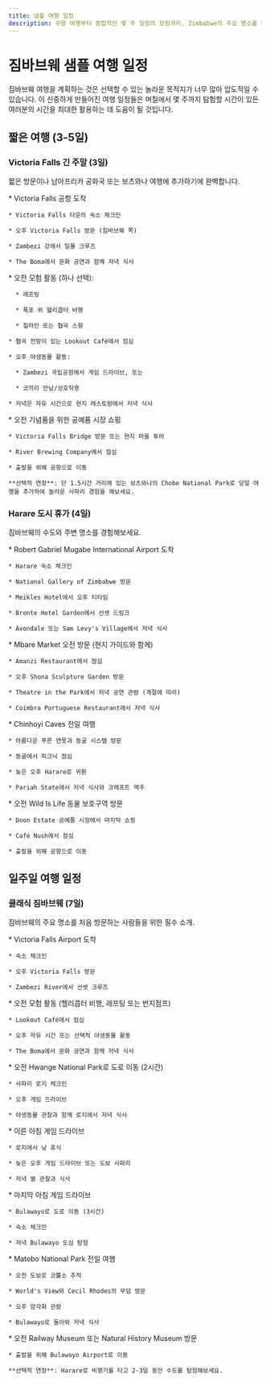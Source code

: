 ```yaml
---
title: 샘플 여행 일정
description: 주말 여행부터 종합적인 몇 주 일정의 모험까지, Zimbabwe의 주요 명소를 탐험하기 위한 미리 계획된 여행 일정
---
```


# 짐바브웨 샘플 여행 일정

짐바브웨 여행을 계획하는 것은 선택할 수 있는 놀라운 목적지가 너무 많아 압도적일 수 있습니다. 이 신중하게 만들어진 여행 일정들은 며칠에서 몇 주까지 탐험할 시간이 있든 여러분의 시간을 최대한 활용하는 데 도움이 될 것입니다.

## 짧은 여행 (3-5일)

### Victoria Falls 긴 주말 (3일)

짧은 방문이나 남아프리카 공화국 또는 보츠와나 여행에 추가하기에 완벽합니다.

<AccordionGroup>
  <Accordion icon="1" title="1일차: 도착 & 폭포 방문">
    * Victoria Falls 공항 도착

    * Victoria Falls 타운의 숙소 체크인

    * 오후 Victoria Falls 방문 (짐바브웨 쪽)

    * Zambezi 강에서 일몰 크루즈

    * The Boma에서 문화 공연과 함께 저녁 식사
  </Accordion>

  <Accordion icon="2" title="2일차: 모험 활동">
    * 오전 모험 활동 (하나 선택):

      * 래프팅

      * 폭포 위 헬리콥터 비행

      * 짚라인 또는 협곡 스윙

    * 협곡 전망이 있는 Lookout Café에서 점심

    * 오후 야생동물 활동:

      * Zambezi 국립공원에서 게임 드라이브, 또는

      * 코끼리 만남/상호작용

    * 저녁은 자유 시간으로 현지 레스토랑에서 저녁 식사
  </Accordion>

  <Accordion icon="3" title="3일차: 문화 활동 & 출발">
    * 오전 기념품을 위한 공예품 시장 쇼핑

    * Victoria Falls Bridge 방문 또는 현지 마을 투어

    * River Brewing Company에서 점심

    * 출발을 위해 공항으로 이동

    **선택적 연장**: 단 1.5시간 거리에 있는 보츠와나의 Chobe National Park로 당일 여행을 추가하여 놀라운 사파리 경험을 해보세요.
  </Accordion>
</AccordionGroup>

### Harare 도시 휴가 (4일)

짐바브웨의 수도와 주변 명소를 경험해보세요.

<AccordionGroup>
  <Accordion icon="1" title="1일차: 도착 및 도시 오리엔테이션">
    * Robert Gabriel Mugabe International Airport 도착

    * Harare 숙소 체크인

    * National Gallery of Zimbabwe 방문

    * Meikles Hotel에서 오후 티타임

    * Bronte Hotel Garden에서 선셋 드링크

    * Avondale 또는 Sam Levy's Village에서 저녁 식사
  </Accordion>

  <Accordion icon="2" title="2일차: 문화 체험">
    * Mbare Market 오전 방문 (현지 가이드와 함께)

    * Amanzi Restaurant에서 점심

    * 오후 Shona Sculpture Garden 방문

    * Theatre in the Park에서 저녁 공연 관람 (계절에 따라)

    * Coimbra Portuguese Restaurant에서 저녁 식사
  </Accordion>

  <Accordion icon="3" title="3일차: Chinhoyi 당일 여행">
    * Chinhoyi Caves 전일 여행

    * 아름다운 푸른 연못과 동굴 시스템 방문

    * 동굴에서 피크닉 점심

    * 늦은 오후 Harare로 귀환

    * Pariah State에서 저녁 식사와 크래프트 맥주
  </Accordion>

  <Accordion icon="4" title="4일차: 자연 및 출발">
    * 오전 Wild Is Life 동물 보호구역 방문

    * Doon Estate 공예품 시장에서 마지막 쇼핑

    * Café Nush에서 점심

    * 출발을 위해 공항으로 이동
  </Accordion>
</AccordionGroup>

## 일주일 여행 일정

### 클래식 짐바브웨 (7일)

짐바브웨의 주요 명소를 처음 방문하는 사람들을 위한 필수 소개.

<AccordionGroup>
  <Accordion icon="1" title="1일차: Victoria Falls 도착">
    * Victoria Falls Airport 도착

    * 숙소 체크인

    * 오후 Victoria Falls 방문

    * Zambezi River에서 선셋 크루즈
  </Accordion>

  <Accordion icon="2" title="2일차: Victoria Falls 활동">
    * 오전 모험 활동 (헬리콥터 비행, 래프팅 또는 번지점프)

    * Lookout Café에서 점심

    * 오후 자유 시간 또는 선택적 야생동물 활동

    * The Boma에서 문화 공연과 함께 저녁 식사
  </Accordion>

  <Accordion icon="3" title="3일차: Hwange로 이동">
    * 오전 Hwange National Park로 도로 이동 (2시간)

    * 사파리 로지 체크인

    * 오후 게임 드라이브

    * 야생동물 관찰과 함께 로지에서 저녁 식사
  </Accordion>

  <Accordion icon="4" title="4일차: Hwange 사파리">
    * 이른 아침 게임 드라이브

    * 로지에서 낮 휴식

    * 늦은 오후 게임 드라이브 또는 도보 사파리

    * 저녁 별 관찰과 식사
  </Accordion>

  <Accordion icon="5" title="5일차: Hwange에서 Bulawayo로">
    * 마지막 아침 게임 드라이브

    * Bulawayo로 도로 이동 (3시간)

    * 숙소 체크인

    * 저녁 Bulawayo 도심 탐험
  </Accordion>

  <Accordion icon="6" title="6일차: Matobo Hills">
    * Matobo National Park 전일 여행

    * 오전 도보로 코뿔소 추적

    * World's View와 Cecil Rhodes의 무덤 방문

    * 오후 암각화 관람

    * Bulawayo로 돌아와 저녁 식사
  </Accordion>

  <Accordion icon="7" title="7일차: 출발">
    * 오전 Railway Museum 또는 Natural History Museum 방문

    * 출발을 위해 Bulawayo Airport로 이동

    **선택적 연장**: Harare로 비행기를 타고 2-3일 동안 수도를 탐험해보세요.
  </Accordion>
</AccordionGroup>
